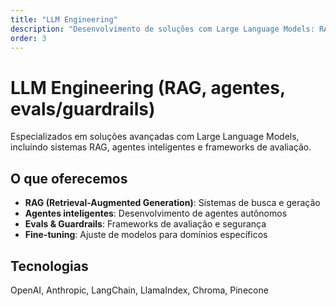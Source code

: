 ```yaml
---
title: "LLM Engineering"
description: "Desenvolvimento de soluções com Large Language Models: RAG, agentes e sistemas de avaliação"
order: 3
---
```


# LLM Engineering (RAG, agentes, evals/guardrails)

Especializados em soluções avançadas com Large Language Models, incluindo sistemas RAG, agentes inteligentes e frameworks de avaliação.

## O que oferecemos

- **RAG (Retrieval-Augmented Generation)**: Sistemas de busca e geração
- **Agentes inteligentes**: Desenvolvimento de agentes autônomos
- **Evals & Guardrails**: Frameworks de avaliação e segurança
- **Fine-tuning**: Ajuste de modelos para domínios específicos

## Tecnologias

OpenAI, Anthropic, LangChain, LlamaIndex, Chroma, Pinecone